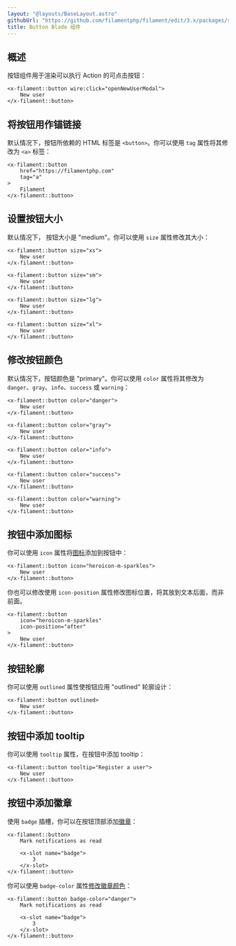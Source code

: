 ```yaml
---
layout: "@layouts/BaseLayout.astro"
githubUrl: "https://github.com/filamentphp/filament/edit/3.x/packages/support/docs/09-blade-components/02-button.md"
title: Button Blade 组件
---
```


## 概述

按钮组件用于渲染可以执行 Action 的可点击按钮：

```blade
<x-filament::button wire:click="openNewUserModal">
    New user
</x-filament::button>
```

## 将按钮用作锚链接

默认情况下，按钮所依赖的 HTML 标签是 `<button>`。你可以使用 `tag` 属性将其修改为 `<a>` 标签：

```blade
<x-filament::button
    href="https://filamentphp.com"
    tag="a"
>
    Filament
</x-filament::button>
```

## 设置按钮大小

默认情况下， 按钮大小是 "medium"。你可以使用 `size` 属性修改其大小：

```blade
<x-filament::button size="xs">
    New user
</x-filament::button>

<x-filament::button size="sm">
    New user
</x-filament::button>

<x-filament::button size="lg">
    New user
</x-filament::button>

<x-filament::button size="xl">
    New user
</x-filament::button>
```

## 修改按钮颜色

默认情况下，按钮颜色是 "primary"。你可以使用 `color` 属性将其修改为 `danger`、`gray`、`info`、`success` 或 `warning`：

```blade
<x-filament::button color="danger">
    New user
</x-filament::button>

<x-filament::button color="gray">
    New user
</x-filament::button>

<x-filament::button color="info">
    New user
</x-filament::button>

<x-filament::button color="success">
    New user
</x-filament::button>

<x-filament::button color="warning">
    New user
</x-filament::button>
```

## 按钮中添加图标

你可以使用 `icon` 属性将[图标](https://blade-ui-kit.com/blade-icons?set=1#search)添加到按钮中：

```blade
<x-filament::button icon="heroicon-m-sparkles">
    New user
</x-filament::button>
```

你也可以修改使用 `icon-position` 属性修改图标位置，将其放到文本后面，而非前面。

```blade
<x-filament::button
    icon="heroicon-m-sparkles"
    icon-position="after"
>
    New user
</x-filament::button>
```

## 按钮轮廓

你可以使用 `outlined` 属性使按钮应用 "outlined" 轮廓设计：

```blade
<x-filament::button outlined>
    New user
</x-filament::button>
```

## 按钮中添加 tooltip 

你可以使用 `tooltip` 属性，在按钮中添加 tooltip：

```blade
<x-filament::button tooltip="Register a user">
    New user
</x-filament::button>
```

## 按钮中添加徽章

使用 `badge` 插槽，你可以在按钮顶部添加[徽章](badge)：

```blade
<x-filament::button>
    Mark notifications as read
    
    <x-slot name="badge">
        3
    </x-slot>
</x-filament::button>
```

你可以使用 `badge-color` 属性[修改徽章颜色](badge#修改徽章颜色)：

```blade
<x-filament::button badge-color="danger">
    Mark notifications as read
    
    <x-slot name="badge">
        3
    </x-slot>
</x-filament::button>
```
